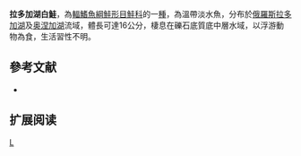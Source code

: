 {{Speciesbox 
| taxon = Coregonus lutokka
| status = LC
| status_system = IUCN3.1
| authority = [[Kottelat|Kottelat]], [[Bogutskaya|Bogutskaya]] & [[Freyhof|Freyhof]], 2005
| synonyms = 
}}

'''拉多加湖白鮭'''，為[[輻鰭魚綱|輻鰭魚綱]][[鮭形目|鮭形目]][[鮭科|鮭科]]的一[[種|種]]，為溫帶淡水魚，分布於[[俄羅斯|俄羅斯]][[拉多加湖|拉多加湖]]及[[奥涅加湖|奥涅加湖]]流域，體長可達16公分，棲息在礫石底質底中層水域，以浮游動物為食，生活習性不明。

==參考文献==
*{{FishBase_species|genus=Coregonus|species=lutokka|year=2015|month=10}}

== 扩展阅读 ==
{{refbegin}}
{{wikispecies-inline|Coregonus lutokka|拉多加湖白鮭}}
{{refend}}
{{Taxonbar|from=Q5557296}}

[[Category:白鮭屬|L]]